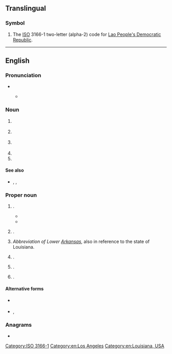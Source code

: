 {{also|Appendix:Variations of "la"}}
==Translingual==

===Symbol===
{{head|mul|symbol}}

# The [[ISO]] 3166-1 two-letter (alpha-2) code for [[Lao People's Democratic Republic]].

[[Category:ISO 3166-1]]

----

==English==

===Pronunciation===
* {{IPA|en|/ˌɛl ˈeɪ/}}
** {{a|US}} {{IPA|en|[ˌɛɫ ˈlej]}}

===Noun===
{{en-noun}}

# {{lb|en|anatomy|medicine}} {{initialism of|en|[[left]] [[atrium]]}}
# {{lb|en|inorganic compound}} {{initialism of|en|lead arsenate}}
# {{lb|en|pharmacology}} {{initialism of|en|local anesthetic}}
# {{initialism of|en|lateral area}}
# {{initialism of|en|[[local]] [[authority]]}}

====See also====
* {{sense|left atrium}} {{l|en|LV}}, {{l|en|RA}}, {{l|en|RV}}

===Proper noun===
{{en-proper noun}}

# {{initialism of|en|Los Angeles|dot=,}} {{place|en|city|c/USA|a=a}}.
#* {{RQ:Kerouac On the Road|chapter=13|part=1|passage='''LA''' is the loneliest and most brutal of American cities; New York gets god-awful cold in the winter but there’s a feeling of wacky comradeship somewhere in some streets. '''LA''' is a jungle.}}
#* {{quote-av|en||{{w|Andrea Baker}}|{{w|Totally Spies!}}: Undercover|3|24|role=Clover|episode=Evil Promotion Much?|writers=Robert and Michelle LaMoreaux; Nicole Demerse; Jef Biederman; Richard Clark|network={{w|Teletoon}}|publisher={{w|Marathon Media}}|date=May 1 2005|passage=Speaking as an '''LA''' native, this is the longest earthquake I’ve ever felt!}}
# {{abbreviation of|en|Louisiana|dot=,}} {{place|en|state|c/USA|a=a}}.
# {{lb|en|humorous}} ''Abbreviation of Lower [[Arkansas]]'', also in reference to the state of Louisiana.
# {{abbreviation of|en|Lampung|dot=,}} {{place|en|province|c/Indonesia|a=a}}.
# {{initialism of|en|Las Anod|dot=,}} {{place|en|city|c/Somalia|a=a}}.
# {{initialism of|en|Linear A}}.

====Alternative forms====
* {{sense|Louisiana}} {{l|en|La.}}
* {{sense|Los Angeles}} {{l|en|L.A.}}, {{l|en|L. A.}}

===Anagrams===
* {{anagrams|en|a=al|& al.|-al|AL|Al|a.l.|al|al-}}

[[Category:en:Los Angeles]]
[[Category:en:Louisiana, USA]]